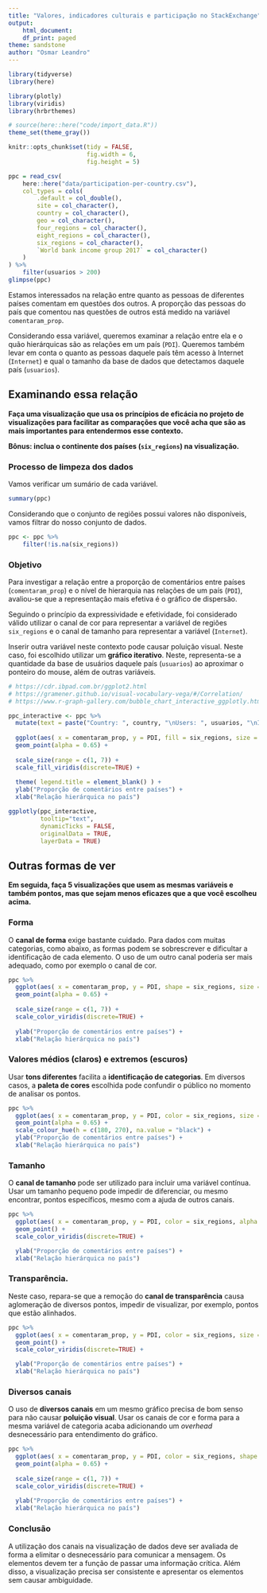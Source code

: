 ```yaml
---
title: "Valores, indicadores culturais e participação no StackExchange"
output:
    html_document: 
    df_print: paged
theme: sandstone
author: "Osmar Leandro"
---
```


```r
library(tidyverse)
library(here)

library(plotly)
library(viridis)
library(hrbrthemes)

# source(here::here("code/import_data.R"))
theme_set(theme_gray())

knitr::opts_chunk$set(tidy = FALSE,
                      fig.width = 6,
                      fig.height = 5)
```

```r
ppc = read_csv(
    here::here("data/participation-per-country.csv"),
    col_types = cols(
        .default = col_double(),
        site = col_character(),
        country = col_character(),
        geo = col_character(),
        four_regions = col_character(),
        eight_regions = col_character(),
        six_regions = col_character(),
        `World bank income group 2017` = col_character()
    )
) %>% 
    filter(usuarios > 200)
glimpse(ppc)
```

Estamos interessados na relação entre quanto as pessoas de diferentes países comentam em questões dos outros. A proporção das pessoas do país que comentou nas questões de outros está medido na variável `comentaram_prop`. 

Considerando essa variável, queremos examinar a relação entre ela e o quão hierárquicas são as relações em um país (`PDI`). Queremos também levar em conta o quanto as pessoas daquele país têm acesso à Internet (`Internet`) e qual o tamanho da base de dados que detectamos daquele país (`usuarios`). 

## Examinando essa relação

**Faça uma visualização que usa os princípios de eficácia no projeto de visualizações para facilitar as comparações que você acha que são as mais importantes para entendermos esse contexto.**

**Bônus: inclua o continente dos países (`six_regions`) na visualização.**

### Processo de limpeza dos dados

Vamos verificar um sumário de cada variável.
```r
summary(ppc)
```

Considerando que o conjunto de regiões possui valores não disponíveis, vamos filtrar do nosso conjunto de dados.

```r
ppc <- ppc %>% 
    filter(!is.na(six_regions))
```

### Objetivo

Para investigar a relação entre a proporção de comentários entre países (`comentaram_prop`) e o nível de hierarquia nas relações de um país (`PDI`), avaliou-se que a representação mais efetiva é o gráfico de dispersão.

Seguindo o princípio da expressividade e efetividade, foi considerado válido utilizar o canal de cor para representar a variável de regiões `six_regions` e o canal de tamanho para representar a variável (`Internet`).

Inserir outra variável neste contexto pode causar poluição visual. Neste caso, foi escolhido utilizar um **gráfico iterativo**. Neste, representa-se a quantidade da base de usuários daquele país (`usuarios`) ao aproximar o ponteiro do mouse, além de outras variáveis.

```r

# https://cdr.ibpad.com.br/ggplot2.html
# https://gramener.github.io/visual-vocabulary-vega/#/Correlation/
# https://www.r-graph-gallery.com/bubble_chart_interactive_ggplotly.html

ppc_interactive <- ppc %>%
  mutate(text = paste("Country: ", country, "\nUsers: ", usuarios, "\nInternet: ", Internet, "\nSite: ", site, sep="")) %>%
  
  ggplot(aes( x = comentaram_prop, y = PDI, fill = six_regions, size = Internet, text=text )) +
  geom_point(alpha = 0.65) +
  
  scale_size(range = c(1, 7)) +
  scale_fill_viridis(discrete=TRUE) +
  
  theme( legend.title = element_blank() ) +
  ylab("Proporção de comentários entre países") +
  xlab("Relação hierárquica no país")

ggplotly(ppc_interactive, 
         tooltip="text", 
         dynamicTicks = FALSE,
         originalData = TRUE,
         layerData = TRUE)
```


## Outras formas de ver

**Em seguida, faça 5 visualizações que usem as mesmas variáveis e também pontos, mas que sejam menos eficazes que a que você escolheu acima.**

### Forma

O **canal de forma** exige bastante cuidado. Para dados com muitas categorias, como abaixo, as formas podem se sobrescrever e dificultar a identificação de cada elemento. O uso de um outro canal poderia ser mais adequado, como por exemplo o canal de cor.

```r
ppc %>%
  ggplot(aes( x = comentaram_prop, y = PDI, shape = six_regions, size = Internet )) +
  geom_point(alpha = 0.65) +
  
  scale_size(range = c(1, 7)) +
  scale_color_viridis(discrete=TRUE) +
  
  ylab("Proporção de comentários entre países") +
  xlab("Relação hierárquica no país")
```

### Valores médios (claros) e extremos (escuros)

Usar **tons diferentes** facilita a **identificação de categorias**. Em diversos casos, a **paleta de cores** escolhida pode confundir o público no momento de analisar os pontos.

```r
ppc %>%
  ggplot(aes( x = comentaram_prop, y = PDI, color = six_regions, size = Internet )) +
  geom_point(alpha = 0.65) +
  scale_colour_hue(h = c(180, 270), na.value = "black") +
  ylab("Proporção de comentários entre países") +
  xlab("Relação hierárquica no país")
```

### Tamanho

O **canal de tamanho** pode ser utilizado para incluir uma variável contínua. Usar um tamanho pequeno pode impedir de diferenciar, ou mesmo encontrar, pontos específicos, mesmo com a ajuda de outros canais.

```r
ppc %>%
  ggplot(aes( x = comentaram_prop, y = PDI, color = six_regions, alpha = Internet )) +
  geom_point() +
  scale_color_viridis(discrete=TRUE) +

  ylab("Proporção de comentários entre países") +
  xlab("Relação hierárquica no país")
```

### Transparência.

Neste caso, repara-se que a remoção do **canal de transparência** causa aglomeração de diversos pontos, impedir de visualizar, por exemplo, pontos que estão alinhados.

```r
ppc %>%
  ggplot(aes( x = comentaram_prop, y = PDI, color = six_regions, size = Internet )) +
  geom_point() +
  scale_color_viridis(discrete=TRUE) +

  ylab("Proporção de comentários entre países") +
  xlab("Relação hierárquica no país")
```

### Diversos canais

O uso de **diversos canais** em um mesmo gráfico precisa de bom senso para não causar **poluição visual**. Usar os canais de cor e forma para a mesma variável de categoria acaba adicionando um _overhead_ desnecessário para entendimento do gráfico.

```r
ppc %>%
  ggplot(aes( x = comentaram_prop, y = PDI, color = six_regions, shape = six_regions, size = Internet)) +
  geom_point(alpha = 0.65) +
  
  scale_size(range = c(1, 7)) +
  scale_color_viridis(discrete=TRUE) +
  
  ylab("Proporção de comentários entre países") +
  xlab("Relação hierárquica no país")
```


### Conclusão

A utilização dos canais na visualização de dados deve ser avaliada de forma a elimitar o desnecessário para comunicar a mensagem. Os elementos devem ter a função de passar uma informação crítica. Além disso, a visualização precisa ser consistente e apresentar os elementos sem causar ambiguidade.


